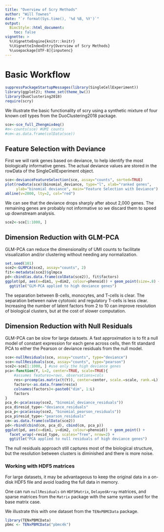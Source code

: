 ```yaml
---
title: "Overview of Scry Methods"
author: "Will Townes"
date: "`r format(Sys.time(), '%d %B, %Y')`"
output: 
  BiocStyle::html_document:
    toc: false
vignette: >
  %\VignetteEngine{knitr::knitr}
  %\VignetteIndexEntry{Overview of Scry Methods}
  %\usepackage[UTF-8]{inputenc}
---
```


# Basic Workflow

```r
suppressPackageStartupMessages(library(SingleCellExperiment))
library(ggplot2); theme_set(theme_bw())
library(DuoClustering2018)
require(scry)
```

We illustrate the basic functionality of scry using a synthetic mixture of four
known cell types from the DuoClustering2018 package.

```r
sce<-sce_full_Zhengmix4eq()
#m<-counts(sce) #UMI counts
#cm<-as.data.frame(colData(sce))
```

## Feature Selection with Deviance

First we will rank genes based on deviance, to help identify the most
biologically informative genes. The actual deviance values are stored in the
rowData of the SingleCellExperiment object.

```r
sce<-devianceFeatureSelection(sce, assay="counts", sorted=TRUE)
plot(rowData(sce)$binomial_deviance, type="l", xlab="ranked genes",
     ylab="binomial deviance", main="Feature Selection with Deviance")
abline(v=2000, lty=2, col="red")
```

We can see that the deviance drops sharply after about 2,000 genes. The
remaining genes are probably not informative so we discard them to speed up
downstream analysis.

```r
sce2<-sce[1:1000, ]
```

## Dimension Reduction with GLM-PCA

GLM-PCA can reduce the dimensionality of UMI counts to facilitate visualization
and/or clustering without needing any normalization.

```r
set.seed(101)
sce2<-GLMPCA(sce2, assay="counts", 2)
fit<-metadata(sce2)$glmpca
pd<-cbind(as.data.frame(colData(sce2)), fit$factors)
ggplot(pd, aes(x=dim1, y=dim2, colour=phenoid)) + geom_point(size=.8) +
  ggtitle("GLM-PCA applied to high deviance genes")
```

The separation between B-cells, monocytes, and T-cells is clear. The separation
between naive cytotoxic and regulatory T-cells is less clear. Increasing the
number of latent factors from 2 to 10 can improve resolution of biological
clusters, but at the cost of slower computation.

## Dimension Reduction with Null Residuals

GLM-PCA can be slow for large datasets. A fast approximation is to fit a null
model of constant expression for each gene across cells, then fit standard
PCA to either the Pearson or deviance residuals from the null model.

```r
sce<-nullResiduals(sce, assay="counts", type="deviance")
sce<-nullResiduals(sce, assay="counts", type="pearson")
sce2<-sce[1:1000, ] #use only the high deviance genes
pca<-function(Y, L=2, center=TRUE, scale=TRUE){
    #assumes features=rows, observations=cols
    res<-prcomp(as.matrix(t(Y)), center=center, scale.=scale, rank.=L)
    factors<-as.data.frame(res$x)
    colnames(factors)<-paste0("dim", 1:L)
    factors
}
pca_d<-pca(assay(sce2, "binomial_deviance_residuals"))
pca_d$resid_type<-"deviance_residuals"
pca_p<-pca(assay(sce2, "binomial_pearson_residuals"))
pca_p$resid_type<-"pearson_residuals"
cm<-as.data.frame(colData(sce2))
pd<-rbind(cbind(cm, pca_d), cbind(cm, pca_p))
ggplot(pd, aes(x=dim1, y=dim2, colour=phenoid)) + geom_point() +
  facet_wrap(~resid_type, scales="free", nrow=2) +
  ggtitle("PCA applied to null residuals of high deviance genes")
```

The null residuals approach still captures most of the biological structure,
but the resolution between clusters is diminished and there is more noise.

### Working with HDF5 matrices

For large datasets, it may be advantageous to keep the original data in a on-disk HDF5 file and avoid loading the full data in memory.

One can run `nullResiduals` on `HDF5Matrix`, `DelayedArray` matrices, and sparse matrices from the `Matrix` package with the same syntax used for the base matrix case.

We illustrate this with one dataset from the `TENxPBMCData` package.

```r
library(TENxPBMCData)
pbmc <- TENxPBMCData("pbmc4k")
```
